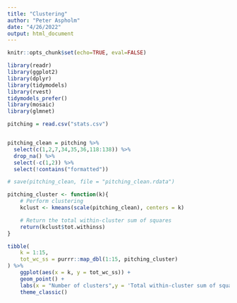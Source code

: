 ```yaml
---
title: "Clustering"
author: "Peter Aspholm"
date: "4/26/2022"
output: html_document
---
```


```r
knitr::opts_chunk$set(echo=TRUE, eval=FALSE)

library(readr)
library(ggplot2)
library(dplyr)
library(tidymodels)
library(rvest)
tidymodels_prefer()
library(mosaic)
library(glmnet)
```


```r
pitching = read.csv("stats.csv")


pitching_clean = pitching %>%
  select(c(1,2,7,34,35,36,118:138)) %>%
  drop_na() %>%
  select(-c(1,2)) %>%
  select(!contains("formatted"))

# save(pitching_clean, file = "pitching_clean.rdata")

```

```r
pitching_cluster <- function(k){
    # Perform clustering
    kclust <- kmeans(scale(pitching_clean), centers = k)

    # Return the total within-cluster sum of squares
    return(kclust$tot.withinss)
}

tibble(
    k = 1:15,
    tot_wc_ss = purrr::map_dbl(1:15, pitching_cluster)
) %>% 
    ggplot(aes(x = k, y = tot_wc_ss)) +
    geom_point() + 
    labs(x = "Number of clusters",y = 'Total within-cluster sum of squares') + 
    theme_classic()
```

